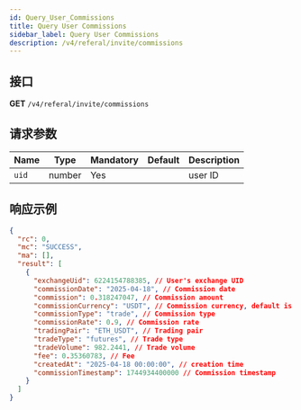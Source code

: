 ```yaml
---
id: Query_User_Commissions
title: Query User Commissions
sidebar_label: Query User Commissions
description: /v4/referal/invite/commissions
---
```


## 接口

**GET** `/v4/referal/invite/commissions`

## 请求参数

| Name  | Type   | Mandatory | Default | Description |
| ----- | ------ | --------- | ------- | ----------- |
| `uid` | number | Yes       |         | user ID     |

## 响应示例

```json
{
  "rc": 0,
  "mc": "SUCCESS",
  "ma": [],
  "result": [
    {
      "exchangeUid": 6224154788385, // User's exchange UID
      "commissionDate": "2025-04-18", // Commission date
      "commission": 0.318247047, // Commission amount
      "commissionCurrency": "USDT", // Commission currency, default is USDT
      "commissionType": "trade", // Commission type
      "commissionRate": 0.9, // Commission rate
      "tradingPair": "ETH_USDT", // Trading pair
      "tradeType": "futures", // Trade type
      "tradeVolume": 982.2441, // Trade volume
      "fee": 0.35360783, // Fee
      "createdAt": "2025-04-18 00:00:00", // creation time
      "commissionTimestamp": 1744934400000 // Commission timestamp
    }
  ]
}
```
